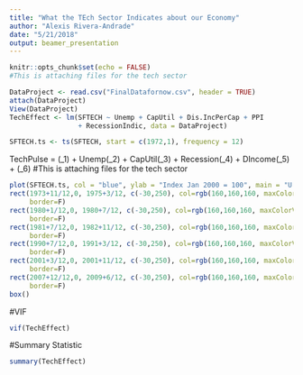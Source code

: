 ```yaml
---
title: "What the TEch Sector Indicates about our Economy"
author: "Alexis Rivera-Andrade"
date: "5/21/2018"
output: beamer_presentation
---
```


```r
knitr::opts_chunk$set(echo = FALSE)
#This is attaching files for the tech sector

DataProject <- read.csv("FinalDatafornow.csv", header = TRUE)
attach(DataProject)
View(DataProject)
TechEffect <- lm(SFTECH ~ Unemp + CapUtil + Dis.IncPerCap + PPI
                 + RecessionIndic, data = DataProject)

SFTECH.ts <- ts(SFTECH, start = c(1972,1), frequency = 12)

```


TechPulse  =  \(\beta_1\) + Unemp\(\beta_2\) + CapUtil\(\beta_3\) + Recession\(\beta_4\) + DIncome\(\beta_5\) + \(\beta_6\)
#This is attaching files for the tech sector



```r
plot(SFTECH.ts, col = "blue", ylab = "Index Jan 2000 = 100", main = "U.S. Tech Sector")
rect(1973+11/12,0, 1975+3/12, c(-30,250), col=rgb(160,160,160, maxColorValue=255, alpha=100),
     border=F)
rect(1980+1/12,0, 1980+7/12, c(-30,250), col=rgb(160,160,160, maxColorValue=255, alpha=100),
     border=F)
rect(1981+7/12,0, 1982+11/12, c(-30,250), col=rgb(160,160,160, maxColorValue=255, alpha=100),
     border=F)
rect(1990+7/12,0, 1991+3/12, c(-30,250), col=rgb(160,160,160, maxColorValue=255, alpha=100),
     border=F)
rect(2001+3/12,0, 2001+11/12, c(-30,250), col=rgb(160,160,160, maxColorValue=255, alpha=100),
     border=F)
rect(2007+12/12,0, 2009+6/12, c(-30,250), col=rgb(160,160,160, maxColorValue=255, alpha=100),
     border=F)
box()
```


#VIF
```r
vif(TechEffect)
```

#Summary Statistic
```r
summary(TechEffect)
```

